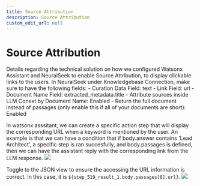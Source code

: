```yaml
---
title: Source Attribution
description: Source Attribution
custom_edit_url: null
---
```


# Source Attribution

Details regarding the technical solution on how we configured Watsonx Assistant and NeuralSeek to enable Source Attribution, to display clickable links to the users.
In NeuralSeek under Knowledgebase Connection, make sure to have the following fields:
    - Curation Data Field: text
    - Link Field: url
    - Document Name Field: extracted_metadata.title
    - Attribute sources inside LLM Conext by Document Name: Enabled
    - Return the full document instead of passages (only enable this if all of your documents are short): Enabled

In watsonx asssitant, we can create a specific action step that will display the corresponding URL when a keyword is mentioned by the user.
An example is that we can have a condition that if body.answer contains 'Lead Architect', a specific step is ran succesfully, and body.passages is defined, then we can have the assistant reply with the corresponding link from the LLM response.
![](./assets/assistant_action_source_attribution.png)

Toggle to the JSON view to ensure the accessing the URL information is correct. In this case, it is `${step_519_result_1.body.passages[0].url}`.
![](./assets/assistant_response_json.png)